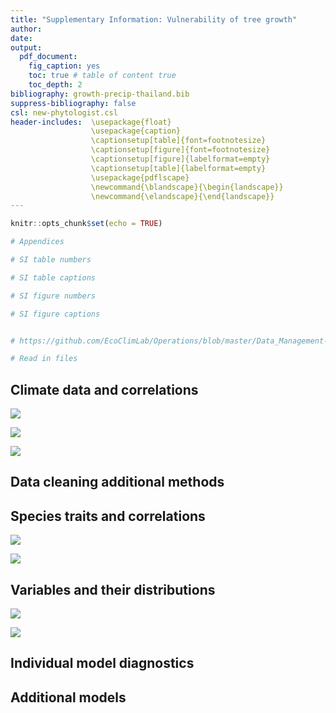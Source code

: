 ```yaml
---
title: "Supplementary Information: Vulnerability of tree growth"
author: 
date: 
output: 
  pdf_document:
    fig_caption: yes
    toc: true # table of content true
    toc_depth: 2  
bibliography: growth-precip-thailand.bib
suppress-bibliography: false
csl: new-phytologist.csl
header-includes:  \usepackage{float}
                  \usepackage{caption}
                  \captionsetup[table]{font=footnotesize}
                  \captionsetup[figure]{font=footnotesize}
                  \captionsetup[figure]{labelformat=empty}
                  \captionsetup[table]{labelformat=empty}
                  \usepackage{pdflscape}
                  \newcommand{\blandscape}{\begin{landscape}}
                  \newcommand{\elandscape}{\end{landscape}}
---
```


```r
knitr::opts_chunk$set(echo = TRUE)

# Appendices

# SI table numbers

# SI table captions

# SI figure numbers

# SI figure captions


# https://github.com/EcoClimLab/Operations/blob/master/Data_Management-Scientific_Workflow/manuscript_prep_with_Rmd.md
```

```r
# Read in files
```

\newpage

## Climate data and correlations

![](../results/plots/climate_data_timeseries_2007_2019.png)

![](../results/plots/climate_data_correlations.png)

![](display/env_vars_SI.png)

\newpage

## Data cleaning additional methods

\newpage

## Species traits and correlations

![](display/Fig_SI_species_sensitivities.png)

![](display/Fig_trait_intercept_plot.png)

\newpage

## Variables and their distributions

![](display/explore/twi.png)

![](display/explore/dbh_cii.png)

\newpage

## Individual model diagnostics

\newpage

## Additional models